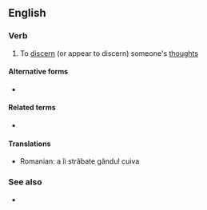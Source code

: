 {{also|mindread}}
==English==

===Verb===
{{en-verb|mind-reads|mind-reading|mind-read}}

# To [[discern]] (or appear to discern) someone's [[thought]]s

====Alternative forms====
* {{l|en|mind read}}

====Related terms====
* {{l|en|mind reader}}

====Translations====
{{trans-top|to discern someone's thoughts}}
* Romanian: a îi străbate gândul cuiva
{{trans-mid}}
{{trans-bottom}}

===See also===
* {{l|en|telepathy}}
